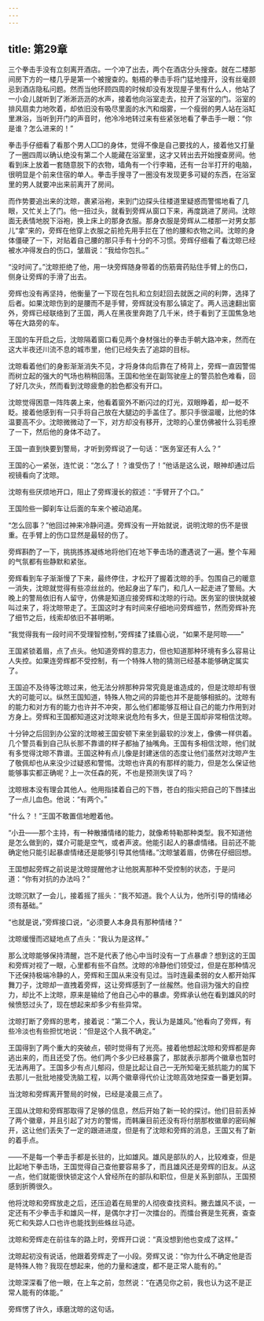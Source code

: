```yaml
---
---
---
```

title: 第29章
---



三个拳击手没有立刻离开酒店。一个冲了出去，两个在酒店分头搜查。就在二楼那间房下方的一楼几乎是第一个被搜查的。魁梧的拳击手将门猛地撞开，没有丝毫顾忌到酒店隐私问题。然而当他环顾四周的时候却没有发现屋子里有什么人，他站了一小会儿就听到了淅淅沥沥的水声，接着他向浴室走去，拉开了浴室的门。浴室的排风扇卖力地吹着，却依旧没有吸尽里面的水汽和烟雾，一个瘦弱的男人站在浴缸里淋浴，当听到开门的声音时，他冷冷地转过来有些紧张地看了拳击手一眼：“你是谁？怎么进来的！”

拳击手仔细看了看那个男人□□的身体，觉得不像是自己要找的人，接着他又打量了一圈四周以确认绝没有第二个人能藏在浴室里，这才又转出去开始搜查房间。他看到床上放着一套随意脱下的衣物，墙角有一个行李箱，还有一台半打开的电脑，很明显是个前来住宿的单人。拳击手搜寻了一圈没有发现更多可疑的东西，在浴室里的男人就要冲出来前离开了房间。

而作势要追出来的沈晾，裹紧浴袍，来到门边探头往楼道里疑惑而警惕地看了几眼，又忙关上了门。他一扭过头，就看到旁辉从窗口下来，再度跳进了房间。沈晾面无表情地脱下浴袍，换上床上的那身衣服。那身衣服是旁辉从二楼那一对男女那儿“拿”来的，旁辉在他穿上衣服之前抢先用手拦在了他的腰和衣物之间。沈晾的身体僵硬了一下，对贴着自己腰的那只手有十分的不习惯。旁辉仔细看了看沈晾已经被水冲得发白的伤口，皱眉说：“我给你包扎。”

“没时间了。”沈晾拒绝了他，用一块旁辉随身带着的伤筋膏药贴住手臂上的伤口，侧身让旁辉的手滑了出去。

旁辉也没有再坚持，他衡量了一下现在包扎和立刻赶回去就医之间的利弊，选择了后者。如果沈晾伤到的是腰而不是手臂，旁辉就没有那么镇定了。两人迅速翻出窗外，旁辉已经联络到了王国，两人在黑夜里奔跑了几千米，终于看到了王国焦急地等在大路旁的车。

王国的车开启之后，沈晾隔着窗口看见两个身材强壮的拳击手朝大路冲来，然而在这大半夜还川流不息的城市里，他们已经失去了追踪的目标。

沈晾看着他们的身影渐渐消失不见，才将身体向后靠在了椅背上，旁辉一直因警惕而树立起的强大的气场也稍稍回落。王国和他坐在副驾驶座上的警员脸色难看，回了好几次头，然而看到沈晾疲惫的脸色都没有开口。

沈晾觉得困意一阵阵袭上来，他看着窗外不断闪过的灯光，双眼睁着，却一眨不眨。接着他感到有一只手将自己放在大腿边的手盖住了。那只手很温暖，比他的体温要高不少。沈晾微微动了一下，对方却没有移开，沈晾的心里仿佛被什么羽毛撩了一下，然后他的身体不动了。

王国一直到快要到警局，才听到旁辉说了一句话：“医务室还有人么？”

王国的心一紧张，连忙说：“怎么了！？谁受伤了！”他话是这么说，眼神却通过后视镜看向了沈晾。

沈晾有些厌烦地开口，阻止了旁辉漫长的叙述：“手臂开了个口。”

王国险些一脚刹车让后面的车来个被动追尾。

“怎么回事？”他回过神来冷静问道。旁辉没有一开始就说，说明沈晾的伤不是很重。在手臂上的伤口显然是最轻的伤了。

旁辉斟酌了一下，挑挑拣拣凝练地将他们在地下拳击场的遭遇说了一遍。整个车厢的气氛都有些静默和紧张。

旁辉看到车子渐渐慢了下来，最终停住，才松开了握着沈晾的手。包围自己的暖意一消失，沈晾就觉得有些凉丝丝的。他起身出了车门，和几人一起走进了警局。大晚上的警局依旧有人留守，仿佛是知道应接旁辉和沈晾的行动。医务室的很快就被叫过来了，将沈晾带走了。王国这时才有时间来仔细地问旁辉细节，然而旁辉补充了细节之后，线索却依旧不甚明晰。

“我觉得我有一段时间不受理智控制，”旁辉揉了揉眉心说，“如果不是阿晾——”

王国紧锁着眉，点了点头。他知道旁辉的意志力，但也知道那种环境有多么容易让人失控。如果连旁辉都不受控制，有一个特殊人物的猜测已经基本能够确定属实了。

王国迫不及待等沈晾过来，他无法分辨那种异常究竟是谁造成的，但是沈晾却有很大的可能可以。纵然王国知道，特殊人物之间的异能也并不是能够相抵的。沈晾有的能力和对方有的能力也许并不冲突，那么他们都能够互相让自己的能力作用到对方身上。旁辉和王国都知道这对沈晾来说危险有多大，但是王国却非常相信沈晾。

十分钟之后回到办公室的沈晾被王国安顿下来坐到最软的沙发上，像佛一样供着。几个警员看到自己队长那不靠谱的样子都抽了抽嘴角。王国有多相信沈晾，他们就有多觉得沈晾不靠谱。王国这种有点儿像是封建迷信的态度让他们虽然对沈晾产生了敬佩却也从来没少过疑惑和警惕。沈晾也许真的有那样的能力，但是怎么保证他能够事实都正确呢？上一次任森的死，不也是预测失误了吗？

沈晾根本没有理会其他人。他用指揉着自己的下唇，苍白的指尖把自己的下唇揉出了一点儿血色。他说：“有两个。”

“什么？！”王国不敢置信地瞪着他。

“小丑——那个主持，有一种散播情绪的能力，就像希特勒那种类型。我不知道他是怎么做到的，媒介可能是空气，或者声波。他能引起人的暴虐情绪。目前还不能确定他只能引起暴虐情绪还是能够引导其他情绪。”沈晾皱着眉，仿佛在仔细回想。

王国想起旁辉之前说是沈晾提醒他才让他脱离那种不受控制的状态，于是问道：“你有对抗的办法吗？”

沈晾沉默了一会儿，接着摇了摇头：“我不知道。我个人认为，他所引导的情绪必须有基础。”

“也就是说，”旁辉接口说，“必须要人本身具有那种情绪？”

沈晾缓慢而迟疑地点了点头：“我认为是这样。”

那么沈晾能够保持清醒，岂不是代表了他心中当时没有一丁点暴虐？想到这的王国和旁辉对视了一眼，心里都有些不自然。沈晾的冷静他们领受过，但是在那种情况下还保持极端冷静的人，旁辉和王国从来没有见过。当时连最柔弱的女人都开始挥舞刀子，沈晾却一直拽着旁辉，这让旁辉感到了一丝赧然。他自诩为强大的自控力，却比不上沈晾，原来是输给了他自己心中的暴虐。旁辉承认他在看到雄风的时候愤怒过头了，现在想起来却多少有些异常。

沈晾打断了旁辉的思考，接着说：“第二个人，我认为是雄风。”他看向了旁辉，有些冷淡也有些担忧地说：“但是这个人我不确定。”

王国得到了两个重大的突破点，顿时觉得有了光亮。接着他想起沈晾和旁辉都是奔逃出来的，而且还受了伤。他们两个多少已经暴露了，那就表示那两个徽章也暂时无法再用了。王国多少有点儿郁闷，但是比起让自己一无所知毫无抵抗能力的属下去那儿一批批地接受洗脑工程，以两个徽章得代价让沈晾高效地探查一番更划算。

当沈晾和旁辉离开警局的时候，已经是凌晨三点了。

王国从沈晾和旁辉那取得了足够的信息，然后开始了新一轮的探讨。他们目前丢掉了两个徽章，并且引起了对方的警惕，而韩廉目前还没有将付朋那枚徽章的密码解开，这让他们丢失了一定的跟进进度，但是有了沈晾和旁辉的消息，王国又有了新的着手点。

——不是每一个拳击手都是长驻的，比如雄风。雄风是部队的人，比较难查，但是比起地下拳击场，王国觉得自己查他要容易多了，而且雄风还是旁辉的旧友。从这一点，他们就能很快锁定这个人曾经所在的部队和职位，但是关系到部队，王国预感到折腾很久。

他将沈晾和旁辉放走之后，还压迫着在局里的人彻夜查找资料。撇去雄风不谈，一定还有不少拳击手和雄风一样，是偶尔才打一次擂台的。而擂台赛是生死赛，查查死亡和失踪人口也许也能找到些蛛丝马迹。

沈晾和旁辉走在前往车的路上时，旁辉开口说：“真没想到他也变成了这样。”

沈晾起初没有说话，他跟着旁辉走了一小段。旁辉又说：“你为什么不确定他是否是特殊人物？我现在想起来，他的力量和速度，都不是正常人能有的。”

沈晾深深看了他一眼，在上车之前，忽然说：“在遇见你之前，我也认为这不是正常人能有的体能。”

旁辉愣了许久，琢磨沈晾的这句话。
